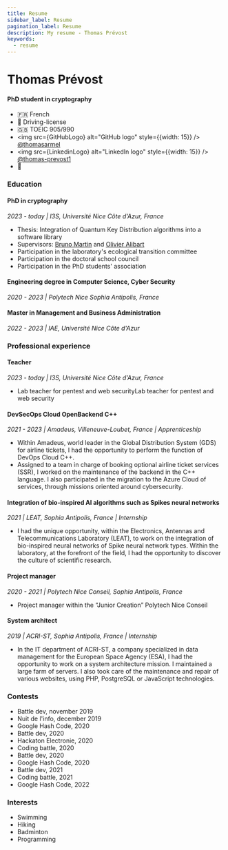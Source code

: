 ```yaml
---
title: Resume
sidebar_label: Resume
pagination_label: Resume
description: My resume - Thomas Prévost
keywords:
  - resume
---
```



# Thomas Prévost

#### PhD student in cryptography

* :fr: French
* :red_car: Driving-license
* :uk: TOEIC 905/990
* <img src={GitHubLogo} alt="GitHub logo" style={{width: 15}} /> [@thomasarmel](https://github.com/thomasarmel)
* <img src={LinkedinLogo} alt="LinkedIn logo" style={{width: 15}} /> [@thomas-prevost1](https://www.linkedin.com/in/thomas-prevost1/)
* :e-mail: <EmailLink />

### Education

#### PhD in cryptography
*2023 - today | I3S, Université Nice Côte d'Azur, France*

- Thesis: Integration of Quantum Key Distribution algorithms into a software library
- Supervisors: [Bruno Martin](https://webusers.i3s.unice.fr/~bmartin/) and [Olivier Alibart](https://inphyni.univ-cotedazur.fr/a-propos-dinphyni/annuaire/olivier-alibart)
- Participation in the laboratory's ecological transition committee
- Participation in the doctoral school council
- Participation in the PhD students' association

#### Engineering degree in Computer Science, Cyber Security
*2020 - 2023 | Polytech Nice Sophia Antipolis, France*

#### Master in Management and Business Administration
*2022 - 2023 | IAE, Université Nice Côte d'Azur*

### Professional experience

#### Teacher
*2023 - today | I3S, Université Nice Côte d'Azur, France*

- Lab teacher for pentest and web securityLab teacher for pentest and web security

#### DevSecOps Cloud OpenBackend C++

*2021 - 2023 | Amadeus, Villeneuve-Loubet, France | Apprenticeship*

- Within Amadeus, world leader in the Global Distribution System (GDS) for airline tickets, I had the opportunity to perform the function of DevOps Cloud C++.
- Assigned to a team in charge of booking optional airline ticket services (SSR), I worked on the maintenance of the backend in the C++ language. I also participated in the migration to the Azure Cloud of services, through missions oriented around cybersecurity.


#### Integration of bio-inspired AI algorithms such as Spikes neural networks

*2021 | LEAT, Sophia Antipolis, France | Internship*

- I had the unique opportunity, within the Electronics, Antennas and Telecommunications Laboratory (LEAT), to work on the integration of bio-inspired neural networks of Spike neural network types. Within the laboratory, at the forefront of the field, I had the opportunity to discover the culture of scientific research.

#### Project manager

*2020 - 2021 | Polytech Nice Conseil, Sophia Antipolis, France*

- Project manager within the “Junior Creation” Polytech Nice Conseil

#### System architect

*2019 | ACRI-ST, Sophia Antipolis, France | Internship*

- In the IT department of ACRI-ST, a company specialized in data management for the European Space Agency (ESA), I had the opportunity to work on a system architecture mission. I maintained a large farm of servers. I also took care of the maintenance and repair of various websites, using PHP, PostgreSQL or JavaScript technologies.

### Contests

- Battle dev, november 2019
- Nuit de l'info, december 2019
- Google Hash Code, 2020
- Battle dev, 2020
- Hackaton Electronie, 2020
- Coding battle, 2020
- Battle dev, 2020
- Google Hash Code, 2020
- Battle dev, 2021
- Coding battle, 2021
- Google Hash Code, 2022

### Interests

- Swimming
- Hiking
- Badminton
- Programming